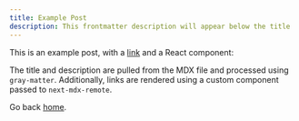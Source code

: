 ```yaml
---
title: Example Post
description: This frontmatter description will appear below the title
---
```


This is an example post, with a [link](https://nextjs.org) and a React component:

<TestComponent name="next-mdx-remote" />
<BubbleWrap rows={8} cols={10}/>


The title and description are pulled from the MDX file and processed using `gray-matter`. Additionally, links are rendered using a custom component passed to `next-mdx-remote`.

Go back [home](/).